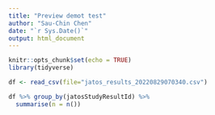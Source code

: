 ```yaml
---
title: "Preview demot test"
author: "Sau-Chin Chen"
date: "`r Sys.Date()`"
output: html_document
---
```


```r
knitr::opts_chunk$set(echo = TRUE)
library(tidyverse)
```


```r
df <- read_csv(file="jatos_results_20220829070340.csv")

df %>% group_by(jatosStudyResultId) %>%
  summarise(n = n())
```

